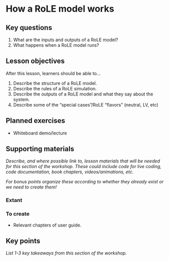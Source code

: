# How a RoLE model works

## Key questions

1. What are the inputs and outputs of a RoLE model?
1. What happens when a RoLE model runs?

## Lesson objectives

After this lesson, learners should be able to...

1. Describe the structure of a RoLE model.
1. Describe the rules of a RoLE simulation.
1. Describe the outputs of a RoLE model and what they say about the system. 
1. Describe some of the "special cases"/RoLE "flavors" (neutral, LV, etc)

## Planned exercises

* Whiteboard demo/lecture

## Supporting materials

_Describe, and where possible link to, lesson materials that will be needed for this section of the workshop. These could include code for live coding, code documentation, book chapters, videos/animations, etc._

_For bonus points organize these according to whether they already exist or we need to create them!_

### Extant

### To create

* Relevant chapters of user guide.

## Key points

_List 1-3 key takeaways from this section of the workshop._